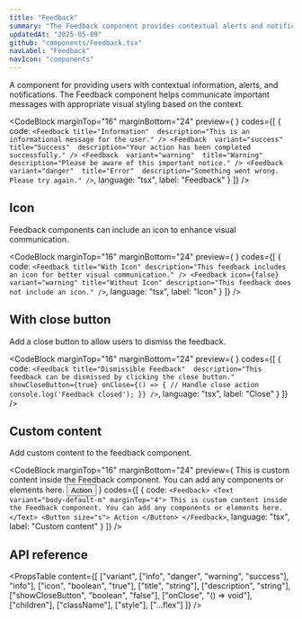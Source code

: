 ```yaml
---
title: "Feedback"
summary: "The Feedback component provides contextual alerts and notifications with various styles and customization options."
updatedAt: "2025-05-09"
github: "components/Feedback.tsx"
navLabel: "Feedback"
navIcon: "components"
---
```


A component for providing users with contextual information, alerts, and notifications. The Feedback component helps communicate important messages with appropriate visual styling based on the context.

<CodeBlock
  marginTop="16"
  marginBottom="24"
  preview={
    <Column gap="16" fillWidth>
      <Feedback 
        variant="info" 
        title="Information" 
        description="This is an informational message for the user."
      />
      <Feedback 
        variant="success" 
        title="Success" 
        description="Your action has been completed successfully."
      />
      <Feedback 
        variant="warning" 
        title="Warning" 
        description="Please be aware of this important notice."
      />
      <Feedback 
        variant="danger" 
        title="Error" 
        description="Something went wrong. Please try again."
      />
    </Column>
  }
  codes={[
    {
      code:
`<Feedback
    title="Information" 
    description="This is an informational message for the user."
/>
<Feedback 
    variant="success" 
    title="Success" 
    description="Your action has been completed successfully."
/>
<Feedback 
    variant="warning" 
    title="Warning" 
    description="Please be aware of this important notice."
/>
<Feedback 
    variant="danger" 
    title="Error" 
    description="Something went wrong. Please try again."
/>`,
      language: "tsx",
      label: "Feedback"
    }
  ]}
/>

## Icon

Feedback components can include an icon to enhance visual communication.

<CodeBlock
  marginTop="16"
  marginBottom="24"
  preview={
    <Column gap="16" fillWidth>
      <Feedback
        title="With Icon" 
        description="This feedback includes an icon for better visual communication."
      />
      <Feedback 
        icon={false}
        variant="warning"
        title="Without Icon" 
        description="This feedback does not include an icon."
      />
    </Column>
  }
  codes={[
    {
      code:
`<Feedback
    title="With Icon"
    description="This feedback includes an icon for better visual communication."
/>
<Feedback
    icon={false}
    variant="warning"
    title="Without Icon"
    description="This feedback does not include an icon."
/>`,
      language: "tsx",
      label: "Icon"
    }
  ]}
/>

## With close button

Add a close button to allow users to dismiss the feedback.

<CodeBlock
  marginTop="16"
  marginBottom="24"
  preview={
    <Feedback
      title="Dismissible Feedback" 
      description="This feedback can be dismissed by clicking the close button."
      showCloseButton={true}
    />
  }
  codes={[
    {
      code:
`<Feedback
    title="Dismissible Feedback" 
    description="This feedback can be dismissed by clicking the close button."
    showCloseButton={true}
    onClose={() => {
      // Handle close action
      console.log('Feedback closed');
    }}
/>`,
      language: "tsx",
      label: "Close"
    }
  ]}
/>

## Custom content

Add custom content to the feedback component.

<CodeBlock
  marginTop="16"
  marginBottom="24"
  preview={
    <Feedback>
      <Text variant="body-default-m" marginTop="4">This is custom content inside the Feedback component. You can add any components or elements here.</Text>
      <Button size="s">Action</Button>
    </Feedback>
  }
  codes={[
    {
      code:
`<Feedback>
    <Text variant="body-default-m" marginTop="4">
      This is custom content inside the Feedback component. You can add any components or elements here.
    </Text>
    <Button size="s">
      Action
    </Button>
</Feedback>`,
      language: "tsx",
      label: "Custom content"
    }
  ]}
/>

## API reference

<PropsTable
  content={[
    ["variant", ["info", "danger", "warning", "success"], "info"],
    ["icon", "boolean", "true"],
    ["title", "string"],
    ["description", "string"],
    ["showCloseButton", "boolean", "false"],
    ["onClose", "() => void"],
    ["children"],
    ["className"],
    ["style"],
    ["...flex"]
  ]}
/>